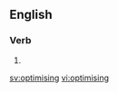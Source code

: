 ==English==

===Verb===
{{head|en|present participle}}

# {{present participle of|optimise|lang=en|nocat=1}}

[[sv:optimising]]
[[vi:optimising]]